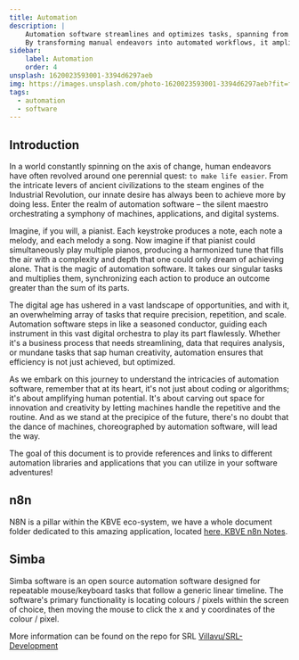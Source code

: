 ```yaml
---
title: Automation
description: |
    Automation software streamlines and optimizes tasks, spanning from intricate code development to diverse real-world applications like business process enhancement, data analysis, and daily repetitive functions.
    By transforming manual endeavors into automated workflows, it amplifies efficiency, reduces errors, and fosters innovation across numerous domains.
sidebar:
    label: Automation
    order: 4
unsplash: 1620023593001-3394d6297aeb
img: https://images.unsplash.com/photo-1620023593001-3394d6297aeb?fit=fill&fill=solid&fill-color=360036&w=1400&h=700&q=75
tags:
  - automation
  - software
---
```


## Introduction

In a world constantly spinning on the axis of change, human endeavors have often revolved around one perennial quest: `to make life easier`.
From the intricate levers of ancient civilizations to the steam engines of the Industrial Revolution, our innate desire has always been to achieve more by doing less.
Enter the realm of automation software – the silent maestro orchestrating a symphony of machines, applications, and digital systems.

Imagine, if you will, a pianist. Each keystroke produces a note, each note a melody, and each melody a song.
Now imagine if that pianist could simultaneously play multiple pianos, producing a harmonized tune that fills the air with a complexity and depth that one could only dream of achieving alone.
That is the magic of automation software. It takes our singular tasks and multiplies them, synchronizing each action to produce an outcome greater than the sum of its parts.

The digital age has ushered in a vast landscape of opportunities, and with it, an overwhelming array of tasks that require precision, repetition, and scale.
Automation software steps in like a seasoned conductor, guiding each instrument in this vast digital orchestra to play its part flawlessly.
Whether it's a business process that needs streamlining, data that requires analysis, or mundane tasks that sap human creativity, automation ensures that efficiency is not just achieved, but optimized.

As we embark on this journey to understand the intricacies of automation software, remember that at its heart, it's not just about coding or algorithms; it's about amplifying human potential.
It's about carving out space for innovation and creativity by letting machines handle the repetitive and the routine.
And as we stand at the precipice of the future, there's no doubt that the dance of machines, choreographed by automation software, will lead the way.

The goal of this document is to provide references and links to different automation libraries and applications that you can utilize in your software adventures!

## n8n

N8N is a pillar within the KBVE eco-system, we have a whole document folder dedicated to this amazing application, located [here, KBVE n8n Notes](/application/n8n/).

## Simba

Simba software is an open source automation software designed for repeatable mouse/keyboard tasks that follow a generic linear timeline.
The software's primary functionality is locating colours / pixels within the screen of choice, then moving the mouse to click the x and y coordinates of the colour / pixel.

More information can be found on the repo for SRL [Villavu/SRL-Development](https://github.com/Villavu/SRL-Development)
